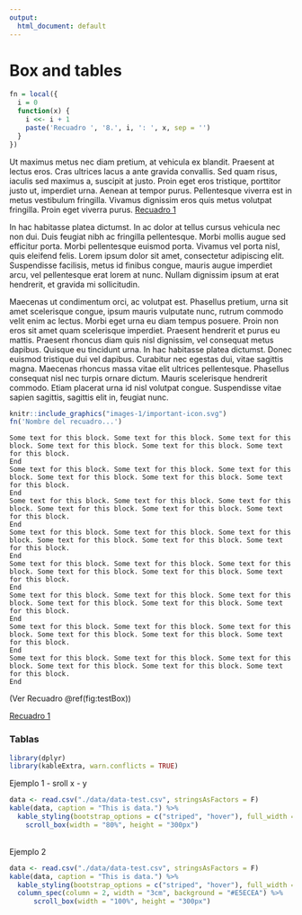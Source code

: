 ```yaml
---
output:
  html_document: default
---
```


# Box and tables

```r
fn = local({
  i = 0
  function(x) {
    i <<- i + 1
    paste('Recuadro ', '8.', i, ': ', x, sep = '')
  }
})
```

Ut maximus metus nec diam pretium, at vehicula ex blandit. Praesent at lectus eros. Cras ultrices lacus a ante gravida convallis. Sed quam risus, iaculis sed maximus a, suscipit at justo. Proin eget eros tristique, porttitor justo ut, imperdiet urna. Aenean at tempor purus. Pellentesque viverra est in metus vestibulum fringilla. Vivamus dignissim eros quis metus volutpat fringilla. Proin eget viverra purus. [Recuadro 1](#fig:testBox)

In hac habitasse platea dictumst. In ac dolor at tellus cursus vehicula nec non dui. Duis feugiat nibh ac fringilla pellentesque. Morbi mollis augue sed efficitur porta. Morbi pellentesque euismod porta. Vivamus vel porta nisl, quis eleifend felis. Lorem ipsum dolor sit amet, consectetur adipiscing elit. Suspendisse facilisis, metus id finibus congue, mauris augue imperdiet arcu, vel pellentesque erat lorem at nunc. Nullam dignissim ipsum at erat hendrerit, et gravida mi sollicitudin.

Maecenas ut condimentum orci, ac volutpat est. Phasellus pretium, urna sit amet scelerisque congue, ipsum mauris vulputate nunc, rutrum commodo velit enim ac lectus. Morbi eget urna eu diam tempus posuere. Proin non eros sit amet quam scelerisque imperdiet. Praesent hendrerit et purus eu mattis. Praesent rhoncus diam quis nisl dignissim, vel consequat metus dapibus. Quisque eu tincidunt urna. In hac habitasse platea dictumst. Donec euismod tristique dui vel dapibus. Curabitur nec egestas dui, vitae sagittis magna. Maecenas rhoncus massa vitae elit ultrices pellentesque. Phasellus consequat nisl nec turpis ornare dictum. Mauris scelerisque hendrerit commodo. Etiam placerat urna id nisl volutpat congue. Suspendisse vitae sapien sagittis, sagittis elit in, feugiat nunc.

<div class="note-box">
```r
knitr::include_graphics("images-1/important-icon.svg")
fn('Nombre del recuadro...')
```
</div>



```block
Some text for this block. Some text for this block. Some text for this block. Some text for this block. Some text for this block. Some text for this block.
End
Some text for this block. Some text for this block. Some text for this block. Some text for this block. Some text for this block. Some text for this block.
End
Some text for this block. Some text for this block. Some text for this block. Some text for this block. Some text for this block. Some text for this block.
End
Some text for this block. Some text for this block. Some text for this block. Some text for this block. Some text for this block. Some text for this block.
End
Some text for this block. Some text for this block. Some text for this block. Some text for this block. Some text for this block. Some text for this block.
End
Some text for this block. Some text for this block. Some text for this block. Some text for this block. Some text for this block. Some text for this block.
End
Some text for this block. Some text for this block. Some text for this block. Some text for this block. Some text for this block. Some text for this block.
End
Some text for this block. Some text for this block. Some text for this block. Some text for this block. Some text for this block. Some text for this block.
End
```

(Ver Recuadro \@ref(fig:testBox))

[Recuadro 1](#fig:testBox)

### Tablas

```r
library(dplyr)
library(kableExtra, warn.conflicts = TRUE)
```  

Ejemplo 1 - sroll x - y

```r
data <- read.csv("./data/data-test.csv", stringsAsFactors = F)
kable(data, caption = "This is data.") %>%
  kable_styling(bootstrap_options = c("striped", "hover"), full_width = T, font_size = 16) %>%
    scroll_box(width = "80%", height = "300px")
```

<br>
Ejemplo 2

```r
data <- read.csv("./data/data-test.csv", stringsAsFactors = F)
kable(data, caption = "This is data.") %>%
  kable_styling(bootstrap_options = c("striped", "hover"), full_width = T, font_size = 16) %>%
  column_spec(column = 2, width = "3cm", background = "#E5ECEA") %>%
      scroll_box(width = "100%", height = "300px")
```

